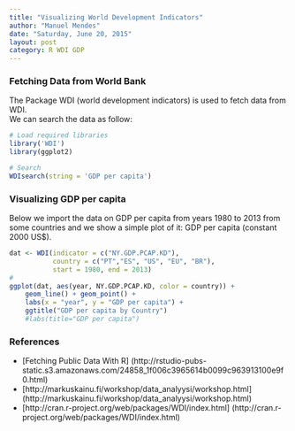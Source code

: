 ```yaml
---
title: "Visualizing World Development Indicators"
author: "Manuel Mendes"
date: "Saturday, June 20, 2015"
layout: post
category: R WDI GDP
---
```


### Fetching Data from World Bank

The Package WDI (world development indicators) is used to fetch data from WDI.    
We can search the data as follow:

```r
# Load required libraries
library('WDI')
library(ggplot2)

# Search
WDIsearch(string = 'GDP per capita')

```

### Visualizing GDP per capita

Below we import the data on GDP per capita from years 1980 to 2013 from some countries and we show a simple plot of it: GDP per capita (constant 2000 US$).

```r
dat <- WDI(indicator = c("NY.GDP.PCAP.KD"),    
           country = c("PT","ES", "US", "EU", "BR"),     
           start = 1980, end = 2013)
#
ggplot(dat, aes(year, NY.GDP.PCAP.KD, color = country)) + 
    geom_line() + geom_point() + 
    labs(x = "year", y = "GDP per capita") + 
    ggtitle("GDP per capita by Country")
    #labs(title="GDP per capita")

```



### References    
* [Fetching Public Data With R] (http://rstudio-pubs-static.s3.amazonaws.com/24858_1f006c3965614b0099c963913100e9f0.html)    
* [http://markuskainu.fi/workshop/data_analyysi/workshop.html] (http://markuskainu.fi/workshop/data_analyysi/workshop.html)    
* [http://cran.r-project.org/web/packages/WDI/index.html] (http://cran.r-project.org/web/packages/WDI/index.html)



